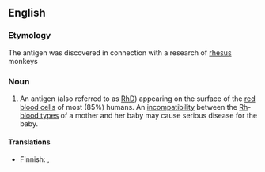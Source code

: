 {{wikipedia}}
==English==

===Etymology===
The antigen was discovered in connection with a research of [[rhesus]] monkeys

===Noun===
{{en-noun|sg=[[rhesus|Rhesus]] [[factor]]}}

# An antigen (also referred to as [[RhD]]) appearing on the surface of the [[red blood cell|red blood cells]] of most (85%) humans. An [[incompatibility]] between the [[Rh]]-[[blood type|blood types]] of a mother and her baby may cause serious disease for the baby.

====Translations====
{{trans-top|RhD-antigen}}
*Finnish: {{t-|fi|reesustekijä}}, {{t-|fi|Rh-tekijä}}
{{trans-mid}}
{{trans-bottom}}